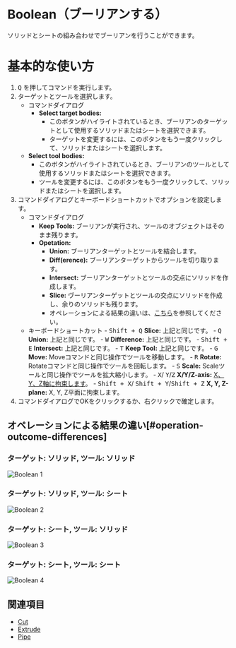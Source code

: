 
# Boolean（ブーリアンする）

<Reference shortcut="Q" command="Boolean" button="Left of Command Bar" buttonIcon="button-boolean"/>

ソリッドとシートの組み合わせでブーリアンを行うことができます。

# 基本的な使い方

1. <kbd>Q</kbd> を押してコマンドを実行します。
2. ターゲットとツールを選択します。
   - <Kst>コマンドダイアログ</Kst>
      - **Select target bodies:** 
         - このボタンがハイライトされているとき、ブーリアンのターゲットとして使用するソリッドまたはシートを選択できます。
         - ターゲットを変更するには、このボタンをもう一度クリックして、ソリッドまたはシートを選択します。
    - **Select tool bodies:**  
         - このボタンがハイライトされているとき、ブーリアンのツールとして使用するソリッドまたはシートを選択できます。
         - ツールを変更するには、このボタンをもう一度クリックして、ソリッドまたはシートを選択します。
3. コマンドダイアログとキーボードショートカットでオプションを設定します。
   - <Kst>コマンドダイアログ</Kst>
      - **Keep Tools:** ブーリアンが実行され、ツールのオブジェクトはそのまま残ります。
      - **Opetation:**
         - **Union:** ブーリアンターゲットとツールを結合します。
         - **Diff(erence):** ブーリアンターゲットからツールを切り取ります。
         - **Intersect:** ブーリアンターゲットとツールの交点にソリッドを作成します。
         - **Slice:** ヴーリアンターゲットとツールの交点にソリッドを作成し、余りのソリッドも残ります。
         - オペレーションによる結果の違いは、[こちら](#operation-outcome-differences)を参照してください。
   - <Kst>キーボードショートカット</Kst>
         - <kbd>Shift + Q</kbd> **Slice:** 上記と同じです。
         - <kbd>Q</kbd> **Union:**  上記と同じです。
         - <kbd>W</kbd> **Difference:**  上記と同じです。
         - <kbd>Shift + E</kbd> **Intersect:**  上記と同じです。
         - <kbd>T</kbd> **Keep Tool:**  上記と同じです。
         - <kbd>G</kbd> **Move:** Moveコマンドと同じ操作でツールを移動します。
         - <kbd>R</kbd> **Rotate:** Rotateコマンドと同じ操作でツールを回転します。
         - <kbd>S</kbd> **Scale:** Scaleツールと同じ操作でツールを拡大縮小します。
         - <kbd>X</kbd>/ <kbd>Y</kbd>/<kbd>Z</kbd> **X/Y/Z-axis:** [X、Y、Z軸に拘束します](/tool/sketching-essentials#constrain-to-an-axis)。
         - <kbd>Shift + X</kbd>/ <kbd>Shift + Y</kbd>/<kbd>Shift + Z</kbd> **X, Y, Z-plane:** X, Y, Z平面に拘束します。
4. コマンドダイアログでOKをクリックするか、右クリックで確定します。

## オペレーションによる結果の違い[#operation-outcome-differences]

### ターゲット: ソリッド, ツール: ソリッド
![Boolean 1](/img/boolean-1.png )

### ターゲット: ソリッド, ツール: シート
![Boolean 2](/img/boolean-2.png )

### ターゲット: シート, ツール: ソリッド
![Boolean 3](/img/boolean-3.png )

### ターゲット: シート, ツール: シート
![Boolean 4](/img/boolean-4.png )

## 関連項目
- [Cut](cut)
- [Extrude](extrude)
- [Pipe](pipe)